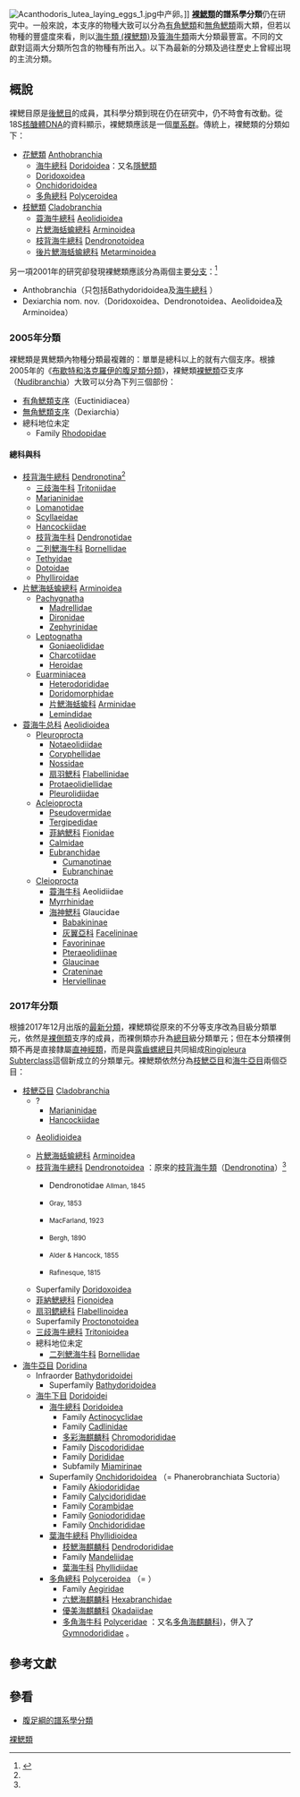 [[File:Acanthodoris_lutea_laying_eggs_1.jpg|thumb]]中产卵。]]
'''[[裸鰓類|裸鰓類]]的譜系學分類'''仍在研究中。一般來說，本支序的物種大致可以分為[[有角鰓類|有角鰓類]]和[[無角鰓類|無角鰓類]]兩大類，但若以物種的豐盛度來看，則以[[海牛亞目|海牛類 (裸鰓類)]]及[[簑海牛類|簑海牛類]]兩大分類最豐富。不同的文獻對這兩大分類所包含的物種有所出入。以下為最新的分類及過往歷史上曾經出現的主流分類。

==概說==
裸鰓目原是[[後鰓目|後鰓目]]的成員，其科學分類到現在仍在研究中，仍不時會有改動。從18S[[核醣體DNA|核醣體DNA]]的資料顯示，裸鰓類應該是一個[[單系群|單系群]]。傳統上，裸鰓類的分類如下：

* [[花鰓類|花鰓類]] [[Anthobranchia|Anthobranchia]]
** [[海牛總科|海牛總科]] [[Doridoidea|Doridoidea]]：又名[[隱鰓類|隱鰓類]]
** [[Doridoxoidea|Doridoxoidea]]
** [[Onchidoridoidea|Onchidoridoidea]]
** [[多角總科|多角總科]] [[Polyceroidea|Polyceroidea]]
* [[枝鰓類|枝鰓類]] [[Cladobranchia|Cladobranchia]]
** [[蓑海牛總科|蓑海牛總科]] [[Aeolidioidea|Aeolidioidea]]
** [[片鰓海蛞蝓總科|片鰓海蛞蝓總科]] [[Arminoidea|Arminoidea]]
** [[枝背海牛總科|枝背海牛總科]] [[Dendronotoidea|Dendronotoidea]]
** [[後片鰓海蛞蝓總科|後片鰓海蛞蝓總科]] [[Metarminoidea|Metarminoidea]]

另一項2001年的研究卻發現裸鰓類應該分為兩個主要[[分支|分支]]：<ref name="A new taxonomic redescription of the Doridoxidae">{{cite journal en| author=Schrödl M.; Wägele H.2 Willan R.C.| title=Taxonomic Redescription of the Doridoxidae(Gastropoda: Opisthobranchia), an Enigmatic Family of Deep Water Nudibranchs, with Discussion of Basal Nudibranch Phylogeny| journal=Zoologischer Anzeiger,| year=2001| volume=240| issue=1| page=83-97| url=http://www.ingentaconnect.com/content/urban/351/2001/00000240/00000001/art00008| doi=10.1078/0044-5231-00008| access-date=2013-08-29| archive-date=2012-10-18| archive-url=https://web.archive.org/web/20121018193118/http://www.ingentaconnect.com/content/urban/351/2001/00000240/00000001/art00008| dead-url=no}}</ref>
* Anthobranchia（只包括Bathydoridoidea及[[海牛總科|海牛總科]] {{sname||Doridoidea}}）
* Dexiarchia nom. nov.（Doridoxoidea、Dendronotoidea、Aeolidoidea及Arminoidea）

===2005年分類===
裸鰓類是異鰓類內物種分類最複雜的：單單是總科以上的就有六個支序。根據2005年的《[[布歇特和洛克羅伊的腹足類分類_(2005年)#裸鰓類亞支序|布歇特和洛克羅伊的腹足類分類]]》{{r|Bouchet 2005}}，裸鰓類[[裸鰓類|裸鰓類]]亞支序（[[Nudibranchia|Nudibranchia]]）大致可以分為下列三個部份：
* [[#有角鰓類支序|有角鰓類支序]]（Euctinidiacea）
* [[#無角鰓類支序|無角鰓類支序]]（Dexiarchia）
* 總科地位未定
**Family [[Rhodopidae|Rhodopidae]]

====總科與科====
* [[枝背海牛總科|枝背海牛總科]] [[Dendronotina|Dendronotina]]<ref name=qdhys />
** [[三歧海牛科|三歧海牛科]] [[Tritoniidae|Tritoniidae]] {{small|Lamarck, 1809}}
** [[Marianinidae|Marianinidae]]
** [[Lomanotidae|Lomanotidae]]
** [[Scyllaeidae|Scyllaeidae]]
** [[Hancockiidae|Hancockiidae]]
** [[枝背海牛科|枝背海牛科]] [[Dendronotidae|Dendronotidae]]
** [[二列鰓海牛科|二列鰓海牛科]] [[Bornellidae|Bornellidae]]
** [[Tethyidae|Tethyidae]]
** [[Dotoidae|Dotoidae]]
** [[Phylliroidae|Phylliroidae]]
* [[片鰓海蛞蝓總科|片鰓海蛞蝓總科]] [[Arminoidea|Arminoidea]]{{r|lesmart}}
** [[Pachygnatha|Pachygnatha]]
*** [[Madrellidae|Madrellidae]]
*** [[Dironidae|Dironidae]]
*** [[Zephyrinidae|Zephyrinidae]]
** [[Leptognatha|Leptognatha]]
*** [[Goniaeolididae|Goniaeolididae]]
*** [[Charcotiidae|Charcotiidae]]
*** [[Heroidae|Heroidae]]
** [[Euarminiacea|Euarminiacea]]
*** [[Heterodorididae|Heterodorididae]]
*** [[Doridomorphidae|Doridomorphidae]]
*** [[片鰓海蛞蝓科|片鰓海蛞蝓科]] [[Arminidae|Arminidae]]{{r|lesmart}}
*** [[Lemindidae|Lemindidae]]
* [[蓑海牛总科|蓑海牛总科]] [[Aeolidioidea|Aeolidioidea]]
** [[Pleuroprocta|Pleuroprocta]]
*** [[Notaeolidiidae|Notaeolidiidae]]
*** [[Coryphellidae|Coryphellidae]]
*** [[Nossidae|Nossidae]]
*** [[扇羽鰓科|扇羽鰓科]] [[Flabellinidae|Flabellinidae]] {{small|Bergh, 1889}}
*** [[Protaeolidiellidae|Protaeolidiellidae]]
*** [[Pleurolidiidae|Pleurolidiidae]]
** [[Acleioprocta|Acleioprocta]]
*** [[Pseudovermidae|Pseudovermidae]]
*** [[Tergipedidae|Tergipedidae]]
*** [[菲納鰓科|菲納鰓科]] [[Fionidae|Fionidae]] {{small|Gray, 1857}}
*** [[Calmidae|Calmidae]]
*** [[Eubranchidae|Eubranchidae]]
**** [[Cumanotinae|Cumanotinae]]
**** [[Eubranchinae|Eubranchinae]]
** [[Cleioprocta|Cleioprocta]]
*** [[蓑海牛科|蓑海牛科]] Aeolidiidae
*** [[Myrrhinidae|Myrrhinidae]]
*** [[海神鰓科|海神鰓科]] Glaucidae
**** [[Babakininae|Babakininae]]
**** [[灰翼亞科|灰翼亞科]] [[Facelininae|Facelininae]]
**** [[Favorininae|Favorininae]]
**** [[Pteraeolidiinae|Pteraeolidiinae]]
**** [[Glaucinae|Glaucinae]]
**** [[Crateninae|Crateninae]]
**** [[Herviellinae|Herviellinae]]

===2017年分類===
根據2017年12月出版的[[布歇特等人的腹足類分類_(2017年)|最新分類]]，裸鰓類從原來的不分等支序改為目級分類單元，依然是[[裸側類|裸側類]]支序的成員，而裸側類亦升為[[總目|總目]]級分類單元；但在本分類裸側類不再是直接隸屬[[直神經類|直神經類]]，而是與[[露齒螺總目|露齒螺總目]]共同組成[[Ringipleura|Ringipleura]] [[Subterclass|Subterclass]]這個新成立的分類單元{{r|Bouchet 2017|WoRMS_1057249}}。裸鰓類依然分為[[枝鰓類|枝鰓亞目]]和[[海牛亞目|海牛亞目]]兩個亞目{{r|Bouchet 2017|WoRMS_1762}}：
* [[枝鰓類|枝鰓亞目]] [[Cladobranchia|Cladobranchia]]
** ?
*** [[Marianinidae|Marianinidae]]
*** [[Hancockiidae|Hancockiidae]]
**{{le|蓑海牛總科|Aeolidioidea}} [[Aeolidioidea|Aeolidioidea]] {{small|Gray, 1827}}
**[[片鰓海蛞蝓總科|片鰓海蛞蝓總科]] [[Arminoidea|Arminoidea]] {{small|Iredale & O'Donoghue, 1923 (1841)}}{{r|lesmart}}
**[[枝背海牛總科|枝背海牛總科]] [[Dendronotoidea|Dendronotoidea]] {{small|Allman, 1845}}：原來的[[枝背海牛類|枝背海牛類]]（[[Dendronotina|Dendronotina]]）<ref name=qdhys />
*** {{tsl|en|Dendronotidae|枝背海牛科}} Dendronotidae <small>Allman, 1845</small>
*** {{tsl|es|Dotidae||Dotidae}} <small>Gray, 1853</small>
*** {{tsl|en|Hancockiidae||Hancockiidae}} <small>MacFarland, 1923</small>
*** {{tsl|en|Lomanotidae||Lomanotidae}} <small>Bergh, 1890</small>
*** {{tsl|en|Scyllaeidae||Scyllaeidae}} <small>Alder & Hancock, 1855</small>
*** {{tsl|en|Tethydidae||Tethydidae}} <small>Rafinesque, 1815</small>
**Superfamily [[Doridoxoidea|Doridoxoidea]] {{small|Bergh, 1899}}
**[[菲納鰓總科|菲納鰓總科]] [[Fionoidea|Fionoidea]] {{small|Gray, 1857}}
**[[扇羽鳃總科|扇羽鳃總科]] [[Flabellinoidea|Flabellinoidea]] {{small|Bergh, 1889}}
**Superfamily [[Proctonotoidea|Proctonotoidea]] {{small|Gray, 1853}}
**[[三歧海牛總科|三歧海牛總科]] [[Tritonioidea|Tritonioidea]] {{small|Lamarck, 1809}}
**總科地位未定
***[[二列鰓海牛科|二列鰓海牛科]] [[Bornellidae|Bornellidae]]
* [[海牛亞目|海牛亞目]] [[Doridina|Doridina]]
**Infraorder [[Bathydoridoidei|Bathydoridoidei]]
*** Superfamily [[Bathydoridoidea|Bathydoridoidea]] {{small|Bergh, 1891}}
**[[海牛下目|海牛下目]] [[Doridoidei|Doridoidei]]
*** [[海牛總科|海牛總科]] [[Doridoidea|Doridoidea]] {{small|Rafinesque, 1815}}
**** Family [[Actinocyclidae|Actinocyclidae]] {{small|O'Donoghue, 1929}}
**** Family [[Cadlinidae|Cadlinidae]] {{small|Bergh, 1891}}
**** [[多彩海麒麟科|多彩海麒麟科]] [[Chromodorididae|Chromodorididae]] {{small|Bergh, 1891}}{{r|shelldoc_000161}}
****Family [[Discodorididae|Discodorididae]] {{small|Bergh, 1891}}
**** Family [[Dorididae|Dorididae]] {{small|Rafinesque, 1815}}
**** Subfamily [[Miamirinae|Miamirinae]] {{small|Bergh, 1891}}
*** Superfamily [[Onchidoridoidea|Onchidoridoidea]] {{small|Gray, 1827}}（= Phanerobranchiata Suctoria）
**** Family [[Akiodorididae|Akiodorididae]] {{small|Millen & Martynov, 2005}}
**** Family [[Calycidorididae|Calycidorididae]] {{small|Roginskaya, 1972}}
**** Family [[Corambidae|Corambidae]] {{small|Bergh, 1871}}
**** Family [[Goniodorididae|Goniodorididae]] {{small|H. Adams & A. Adams, 1854}}
**** Family [[Onchidorididae|Onchidorididae]] {{small|Gray, 1827}}
*** [[葉海牛總科|葉海牛總科]] [[Phyllidioidea|Phyllidioidea]] {{small|Rafinesque, 1814}}{{r|WoRMS_412563}}
**** [[枝鰓海麒麟科|枝鰓海麒麟科]]{{r|shelldoc_000161}} [[Dendrodorididae|Dendrodorididae]] {{small|O'Donoghue, 1924 (1864)}}
**** Family [[Mandeliidae|Mandeliidae]] {{small|Valdés & Gosliner, 1999}}
**** [[葉海牛科|葉海牛科]] [[Phyllidiidae|Phyllidiidae]] {{small|Rafinesque, 1814}}
*** [[多角總科|多角總科]] [[Polyceroidea|Polyceroidea]] {{small|Alder & Hancock, 1845}}（= {{sname|[[Phanerobranchiata|Phanerobranchiata]] Non Suctoria}}）
**** Family [[Aegiridae|Aegiridae]]
**** [[六鰓海麒麟科|六鰓海麒麟科]] [[Hexabranchidae|Hexabranchidae]]{{r|shelldoc_000161}}
**** [[優美海麒麟科|優美海麒麟科]] [[Okadaiidae|Okadaiidae]]
**** [[多角海牛科|多角海牛科]] [[Polyceridae|Polyceridae]] {{small|Alder & Hancock, 1845}}：又名[[多角海麒麟科|多角海麒麟科]]{{r|shelldoc_000161}})，併入了[[Gymnodorididae|Gymnodorididae]] {{small |Odhner, 1941}}。

==參考文獻==
{{reflist |refs=
<ref name="Bouchet 2005">{{Bouchet 2005}}</ref>
<ref name="Bouchet 2017">{{Bouchet 2017}}</ref>
<ref name="lesmart">{{cite book
 |chapter-url=http://www.lesmart.com/marineweb/Feature/Opisthobranch_molluscs/Opisthobranchs_4.htm
 |chapter=香港後鰓類動物　Opisthobranch Molluscs of Hong Kong |page=4
 |url=http://www.lesmart.com/marineweb/Feature/Feature.html |title=香港的海洋生物 Marine Life in Hong Kong
 |access-date=2018-05-15 |language=zh-hant,en }}</ref>
<ref name="qdhys">{{cite journal |author1=[[尤仲杰|尤仲杰]] |author2=[[林光宇_(動物學家)|林光宇 (動物學家)]] |url=http://qdhys.ijournal.cn/hykxen/ch/reader/create_pdf.aspx?file_no=20050807&year_id=2005&quarter_id=8&falg=1 |title=中国近海枝鳃亚目、蓑海牛亚目（软体动物）区系的研究 |journal=Marine Sciences |volume=29 |issue=8 |pages=23-26 |date=2005-04-06 |access-date=2016-12-30 |language=zh-hans |archive-date=2020-10-05 |archive-url=https://web.archive.org/web/20201005173015/http://qdhys.ijournal.cn/hykxen/ch/reader/create_pdf.aspx?file_no=20050807&year_id=2005&quarter_id=8&falg=1 |dead-url=no }}</ref>
}}

==參看==
*[[腹足綱的譜系學分類|腹足綱的譜系學分類]]

[[Category:裸鰓類|]]
